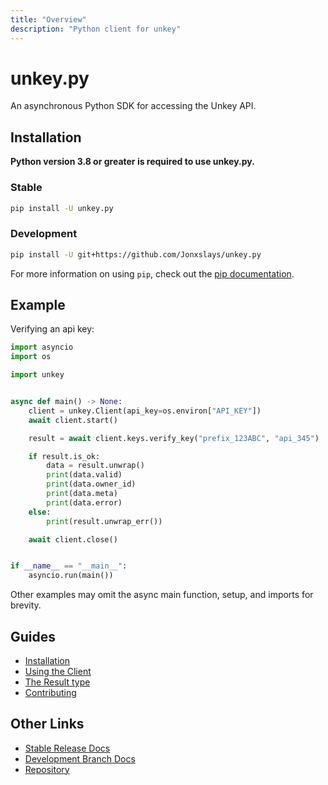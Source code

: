 ```yaml
---
title: "Overview"
description: "Python client for unkey"
---
```


# unkey.py

An asynchronous Python SDK for accessing the Unkey API.

## Installation

**Python version 3.8 or greater is required to use unkey.py.**

### Stable

```sh
pip install -U unkey.py
```

### Development

```sh
pip install -U git+https://github.com/Jonxslays/unkey.py
```

For more information on using `pip`, check out the [pip documentation](https://pip.pypa.io/en/stable/).

## Example

Verifying an api key:

```py
import asyncio
import os

import unkey


async def main() -> None:
    client = unkey.Client(api_key=os.environ["API_KEY"])
    await client.start()

    result = await client.keys.verify_key("prefix_123ABC", "api_345")

    if result.is_ok:
        data = result.unwrap()
        print(data.valid)
        print(data.owner_id)
        print(data.meta)
        print(data.error)
    else:
        print(result.unwrap_err())

    await client.close()


if __name__ == "__main__":
    asyncio.run(main())

```

Other examples may omit the async main function, setup, and imports for brevity.

## Guides

- [Installation](https://jonxslays.github.io/unkey.py/stable/getting-started/installation/)
- [Using the Client](https://jonxslays.github.io/unkey.py/stable/getting-started/client/)
- [The Result type](https://jonxslays.github.io/unkey.py/stable/getting-started/result/)
- [Contributing](https://jonxslays.github.io/unkey.py/stable/contributing/)

## Other Links

- [Stable Release Docs](https://jonxslays.github.io/unkey.py/)
- [Development Branch Docs](https://jonxslays.github.io/unkey.py/dev/)
- [Repository](https://github.com/Jonxslays/unkey.py)
